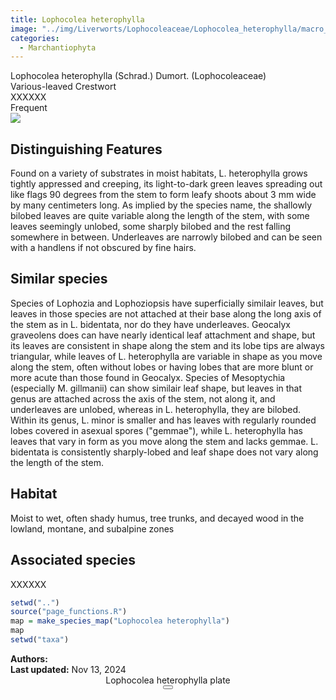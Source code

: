 ```yaml
---
title: Lophocolea heterophylla
image: "../img/Liverworts/Lophocoleaceae/Lophocolea_heterophylla/macro_pics/Lophocolea_heterophylla_JR_01.jpg"
categories:
  - Marchantiophyta
---
```


<div class="info-panel">
 <div class="info-top">
  <div class="taxon-scientific"><span class="taxon-name">Lophocolea heterophylla</span> <span class="taxon-authority">(Schrad.) Dumort.</span> <span class="taxon-family">(Lophocoleaceae)</span></div>
  <div class="taxon-common">Various-leaved Crestwort</div>
 </div>
 <div class="info-bottom">
  <div class="taxon-qnd">XXXXXX</div>
  <div class="taxon-abundance">Frequent</div>
 </div>
</div>
<div class="imerss-content-frame">
 <div class="imerss-image-header">
  <div class="imerss-image-holder imerss-column-left" data-toggle="tooltip" style="background-image: url(../img/Liverworts/Lophocoleaceae/Lophocolea_heterophylla/macro_pics/Lophocolea_heterophylla_JR_01.jpg)" title="John Reynolds">
  </div>

  <div class="imerss-image-holder imerss-column-right" data-toggle="tooltip" style="background-image: url(../img/Liverworts/Lophocoleaceae/Lophocolea_heterophylla/macro_pics/Lophocolea_heterophylla_JR_02.jpg)" title="John Reynolds">
  </div>
 
 </div>
 <div class="imerss-content-lower">
  <div class="imerss-column-left">
  <div class="tab-microscope" data-micromodal-trigger="modal-plate">
  <img src="../img/bryo guide microscope.png"/>
  </div>

<h2>Distinguishing Features</h2>

Found on a variety of substrates in moist habitats, L. heterophylla grows tightly appressed and creeping, its light-to-dark green leaves spreading out like flags 90 degrees from the stem to form leafy shoots about 3 mm wide by many centimeters long. As implied by the species name, the shallowly bilobed leaves are quite variable along the length of the stem, with some leaves seemingly unlobed, some sharply bilobed and the rest falling somewhere in between. Underleaves are narrowly bilobed and can be seen with a handlens if not obscured by fine hairs. 

<h2>Similar species</h2>

Species of Lophozia and Lophoziopsis have superficially similair leaves, but leaves in those species are not attached at their base along the long axis of the stem as in L. bidentata, nor do they have underleaves. Geocalyx graveolens does can have nearly identical leaf attachment and shape, but its leaves are consistent in shape along the stem and its lobe tips are always triangular, while leaves of L. heterophylla are variable in shape as you move along the stem, often without lobes or having lobes that are more blunt or more acute than those found in Geocalyx. Species of Mesoptychia (especially M. gillmanii) can show similair leaf shape, but leaves in that genus are attached across the axis of the stem, not along it, and underleaves are unlobed, whereas in L. heterophylla, they are bilobed. Within its genus, L. minor is smaller and has leaves with regularly rounded lobes covered in asexual spores (&quot;gemmae&quot;), while L. heterophylla has leaves that vary in form as you move along the stem and lacks gemmae. L. bidentata is consistently sharply-lobed and leaf shape does not vary along the length of the stem. 

<h2>Habitat</h2>

Moist to wet, often shady humus, tree trunks, and decayed wood in the lowland, montane, and subalpine zones

<h2>Associated species</h2>

XXXXXX
</div>

<div class="imerss-column-right">

<div class="imerss-image-holder imerss-column-right" data-toggle="tooltip" style="background-image: url(../img/Liverworts/Lophocoleaceae/Lophocolea_heterophylla/macro_pics/Lophocolea_heterophylla_RM_01.jpeg)" title="Randal Mindell">
</div>

<div class="imerss-map-holder">
```r
setwd("..")
source("page_functions.R")
map = make_species_map("Lophocolea heterophylla")
map
setwd("taxa")
```
</div>

</div>

</div>
</div>

<div class="taxon-footer">
 <div class="taxon-authors"><b>Authors:</b> <span></span></div>
 <div class="taxon-update"><b>Last updated:</b> <span>Nov 13, 2024</span></div>
</div>

<div class="modal micromodal-slide" id="modal-plate" aria-hidden="true">
 <div class="modal__overlay" tabindex="-1" data-micromodal-close>
  <div class="modal__container" role="dialog" aria-modal="true" aria-labelledby="modal-plate-title" >
   <header class="modal__header">
   <div class="modal__title" id="modal-plate-title">
  Lophocolea heterophylla plate
   </div>
   <button class="modal__close" aria-label="Close" data-micromodal-close></button>
   </header>
  <div class="modal__content" id="modal-plate-content">
   <div class="imerss-image-holder" data-toggle="tooltip" style="background-image: url(../img/XXXXX)" title="XXXXX">
  </div>
  </div>
  </div>
 </div>
</div>

<script src="../js/micromodal.min.js"></script>
<link href="../css/style-taxon.css" rel="stylesheet">
<link href="../css/micromodal.css" rel="stylesheet">

<script>
MicroModal.init();
</script>

